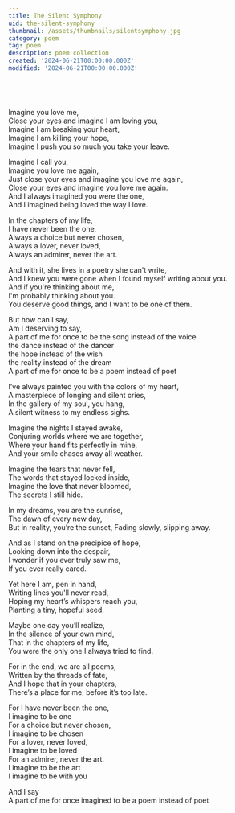 ```yaml
---
title: The Silent Symphony
uid: the-silent-symphony
thumbnail: /assets/thumbnails/silentsymphony.jpg
category: poem
tag: poem 
description: poem collection
created: '2024-06-21T00:00:00.000Z'
modified: '2024-06-21T00:00:00.000Z'
---
```

<YouTubeVideo videoId="Q6F56URJ1rA" />

```



```

Imagine you love me,  
Close your eyes and imagine I am loving you,  
Imagine I am breaking your heart,  
Imagine I am killing your hope,  
Imagine I push you so much you take your leave.  

Imagine I call you,  
Imagine you love me again,  
Just close your eyes and imagine you love me again,  
Close your eyes and imagine you love me again.  
And I always imagined you were the one,  
And I imagined being loved the way I love.  

In the chapters of my life,  
I have never been the one,  
Always a choice but never chosen,  
Always a lover, never loved,  
Always an admirer, never the art.  

And with it, she lives in a poetry she can't write,  
And I knew you were gone when I found myself writing about you.  
And if you're thinking about me,  
I'm probably thinking about you.  
You deserve good things, and I want to be one of them.  

But how can I say,  
Am I deserving to say,  
A part of me for once to be the song instead of the voice  
the dance instead of the dancer  
the hope instead of the wish  
the reality instead of the dream  
A part of me for once to be a poem instead of poet  

I’ve always painted you with the colors of my heart,  
A masterpiece of longing and silent cries,  
In the gallery of my soul, you hang,  
A silent witness to my endless sighs.  

Imagine the nights I stayed awake,  
Conjuring worlds where we are together,  
Where your hand fits perfectly in mine,  
And your smile chases away all weather.  
 
Imagine the tears that never fell,  
The words that stayed locked inside,  
Imagine the love that never bloomed,  
The secrets I still hide.  

In my dreams, you are the sunrise,  
The dawn of every new day,  
But in reality, you’re the sunset, 
Fading slowly, slipping away.  

And as I stand on the precipice of hope,  
Looking down into the despair,  
I wonder if you ever truly saw me,  
If you ever really cared.  

Yet here I am, pen in hand,  
Writing lines you'll never read,  
Hoping my heart’s whispers reach you,  
Planting a tiny, hopeful seed.  

Maybe one day you’ll realize,  
In the silence of your own mind,  
That in the chapters of my life,  
You were the only one I always tried to find.  
 
For in the end, we are all poems,  
Written by the threads of fate,  
And I hope that in your chapters,  
There’s a place for me, before it’s too late.  

For I have never been the one,  
I imagine to be one  
For a choice but never chosen,  
I imagine to be chosen  
For a lover, never loved,  
I imagine to be loved  
For an admirer, never the art.  
I imagine to be the art  
I imagine to be with you  

And I say  
A part of me for once imagined to be a poem instead of poet  